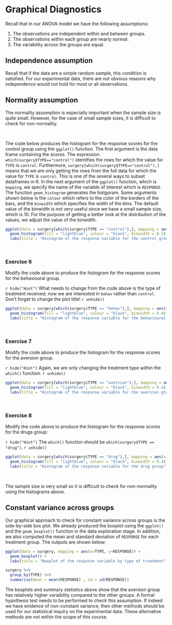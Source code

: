 # Graphical Diagnostics {-}

Recall that in our ANOVA model we have the following assumptions:

1. The observations are independent within and between groups.
2. The observations within each group are nearly normal.
3. The variability across the groups are equal.

## Independence assumption {-}

Recall that if the data are a simple random sample, this condition is satisfied. For our experimental data, there are not obvious reasons why independence would not hold for most or all observations.

## Normality assumption {-}

The normality assumption is especially important when the sample size is quite small. However, for the case of small sample sizes, it is difficult to check for non-normality.

<br>

The code below produces the histogram for the response scores for the control group using the `ggplot()` function. The first argument is the data frame containing the scores. The expression `which(surgery$TYPE=="control")` identifies the rows for which the value for `TYPE` is `control`. Furthermore, `surgery[which(surgery$TYPE=="control"),]` means that we are only getting the rows from the full data for which the value for `TYPE` is `control`. This is one of the several ways to subset dataframes in R. In the next argument of the `ggplot()` function, which is `mapping`, we specify the name of the variable of interest which is `RESPONSE`. The function `geom_histogram` generates the histgoram. Some arguments shown below is the `colour` which refers to the color of the borders of the bars, and the `binwidth` which specifies the width of the bins. The default value of the binwidth is not very useful since we have a small sample size, which is 10. For the purpose of getting a better look at the distribution of the values, we adjust the value of the binwidth.

```r
ggplot(data = surgery[which(surgery$TYPE == "control"),], mapping = aes(x = RESPONSE)) + 
  geom_histogram(fill = "lightblue", colour = "black", binwidth = 0.3) +
  labs(title = "Histogram of the response variable for the control group")
```

<br>

### Exercise 6 {-}

Modify the code above to produce the histogram for the response scores for the behavioural group.

`r hide("Hint")`
What needs to change from the code above is the type of treatment received; now we are interested in `behav` rather than `control`. Don't forget to change the plot title!
`r unhide()`

```r
ggplot(data = surgery[which(surgery$TYPE == "behav"),], mapping = aes(x = RESPONSE)) + 
  geom_histogram(fill = "lightblue", colour = "black", binwidth = 0.4) +
  labs(title = "Histogram of the response variable for the behavioural group")
```

<br>

### Exercise 7 {-}

Modify the code above to produce the histogram for the response scores for the aversion group.

`r hide("Hint")`
Again, we are only changing the treatment type within the `which()` function.
`r unhide()`

```r
ggplot(data = surgery[which(surgery$TYPE == "aversion"),], mapping = aes(x = RESPONSE)) + 
  geom_histogram(fill = "lightblue", colour = "black", binwidth = 0.4) +
  labs(title = "Histogram of the response variable for the aversion group")
```

<br>

### Exercise 8 {-}

Modify the code above to produce the histogram for the response scores for the drugs group:

`r hide("Hint")`
The `which()` function should be `which(surgery$TYPE == "drug")`.
`r unhide()`

```r
ggplot(data = surgery[which(surgery$TYPE == "drug"),], mapping = aes(x = RESPONSE)) + 
  geom_histogram(fill = "lightblue", colour = "black", binwidth = 0.4) +
  labs(title = "Histogram of the response variable for the drug group")
```

<br>

The sample size is very small so it is difficult to check for non-normality using the histograms above.

## Constant variance across groups {-}

Our graphical approach to check for constant variance across groups is the side-by-side box plot. We already produced the boxplot using the `ggplot()` and the `geom_boxplot()` function in the data exploration stage. In addition, we also computed the mean and standard deviation of `RESPONSE` for each treatment group. The outputs are shown below:

```r
ggplot(data = surgery, mapping = aes(x=TYPE, y=RESPONSE)) + 
  geom_boxplot() +
  labs(title = "Boxplot of the response variable by type of treatment")
```

```r
surgery %>%
  group_by(TYPE) %>%
  summarise(mean = mean(RESPONSE) , sd = sd(RESPONSE))
```

The boxplots and summary statistics above show that the aversion group has relatively higher variability compared to the other groups. A formal hypothesis test needs to be performed to check this assumption. If indeed we have evidence of non-constant variance, then other methods should be used for our statistical inquiry on the experimental data. These alternative methods are not within the scope of this course. 

<br>

